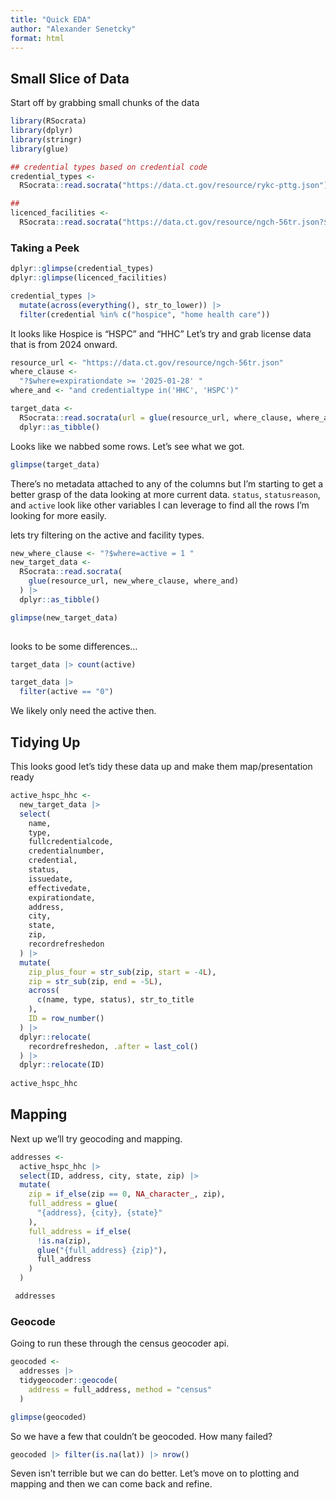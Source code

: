 ```yaml
---
title: "Quick EDA"
author: "Alexander Senetcky"
format: html
---
```


## Small Slice of Data

Start off by grabbing small chunks of the data

```r
library(RSocrata)
library(dplyr)
library(stringr)
library(glue)
```

```r
## credential types based on credential code
credential_types <- 
  RSocrata::read.socrata("https://data.ct.gov/resource/rykc-pttg.json")

## 
licenced_facilities <- 
  RSocrata::read.socrata("https://data.ct.gov/resource/ngch-56tr.json?$limit=10")

```

### Taking a Peek

```r
dplyr::glimpse(credential_types)
dplyr::glimpse(licenced_facilities)

```

```r
credential_types |> 
  mutate(across(everything(), str_to_lower)) |> 
  filter(credential %in% c("hospice", "home health care"))
```


It looks like Hospice is "HSPC" and "HHC"
Let's try and grab license data that is from 2024 onward.

```r
resource_url <- "https://data.ct.gov/resource/ngch-56tr.json"
where_clause <- 
  "?$where=expirationdate >= '2025-01-28' "
where_and <- "and credentialtype in('HHC', 'HSPC')"

target_data <- 
  RSocrata::read.socrata(url = glue(resource_url, where_clause, where_and)) |> 
  dplyr::as_tibble()

```

Looks like we nabbed some rows. Let's see what we got.

```r
glimpse(target_data)
```

There's no metadata attached to any of the columns but I'm starting to get
a better grasp of the data looking at more current data. `status`, 
`statusreason`, and `active` look like other variables I can leverage to find
all the rows I'm looking for more easily.


lets try filtering on the active and facility types.

```r

new_where_clause <- "?$where=active = 1 " 
new_target_data <- 
  RSocrata::read.socrata(
    glue(resource_url, new_where_clause, where_and)
  ) |> 
  dplyr::as_tibble()

glimpse(new_target_data)
  
```

looks to be some differences...

```r

target_data |> count(active)

target_data |> 
  filter(active == "0")
```

We likely only need the active then.

## Tidying Up

This looks good let's tidy these data up and make them map/presentation ready

```r

active_hspc_hhc <- 
  new_target_data |> 
  select(
    name,
    type,
    fullcredentialcode,
    credentialnumber,
    credential,
    status,
    issuedate,
    effectivedate,
    expirationdate,
    address,
    city,
    state,
    zip,
    recordrefreshedon
  ) |> 
  mutate(
    zip_plus_four = str_sub(zip, start = -4L),
    zip = str_sub(zip, end = -5L),
    across(
      c(name, type, status), str_to_title
    ),
    ID = row_number()
  ) |> 
  dplyr::relocate(
    recordrefreshedon, .after = last_col()
  ) |> 
  dplyr::relocate(ID)
  
active_hspc_hhc
```

## Mapping

Next up we'll try geocoding and mapping.

```r

addresses <- 
  active_hspc_hhc |> 
  select(ID, address, city, state, zip) |> 
  mutate(
    zip = if_else(zip == 0, NA_character_, zip),
    full_address = glue(
      "{address}, {city}, {state}"
    ),
    full_address = if_else(
      !is.na(zip),
      glue("{full_address} {zip}"),
      full_address
    )
  )

 addresses
```

### Geocode

Going to run these through the census geocoder api.

```r
geocoded <- 
  addresses |> 
  tidygeocoder::geocode(
    address = full_address, method = "census"
  )

glimpse(geocoded)

```

So we have a few that couldn't be geocoded. How many failed?

```r
geocoded |> filter(is.na(lat)) |> nrow()
```

Seven isn't terrible but we can do better.  Let's move on to plotting
and mapping and then we can come back and refine.


